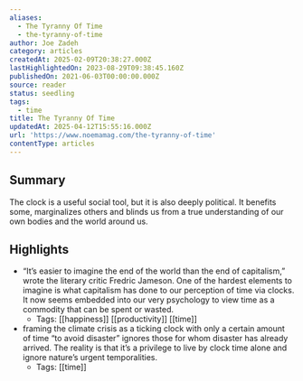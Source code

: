 ```yaml
---
aliases:
  - The Tyranny Of Time
  - the-tyranny-of-time
author: Joe Zadeh
category: articles
createdAt: 2025-02-09T20:38:27.000Z
lastHighlightedOn: 2023-08-29T09:38:45.160Z
publishedOn: 2021-06-03T00:00:00.000Z
source: reader
status: seedling
tags:
  - time
title: The Tyranny Of Time
updatedAt: 2025-04-12T15:55:16.000Z
url: 'https://www.noemamag.com/the-tyranny-of-time'
contentType: articles
---
```

## Summary

The clock is a useful social tool, but it is also deeply political. It benefits some, marginalizes others and blinds us from a true understanding of our own bodies and the world around us.

## Highlights

- “It’s easier to imagine the end of the world than the end of capitalism,” wrote the literary critic Fredric Jameson. One of the hardest elements to imagine is what capitalism has done to our perception of time via clocks. It now seems embedded into our very psychology to view time as a commodity that can be spent or wasted.
    - Tags: [[happiness]] [[productivity]] [[time]]
- framing the climate crisis as a ticking clock with only a certain amount of time “to avoid disaster” ignores those for whom disaster has already arrived. The reality is that it’s a privilege to live by clock time alone and ignore nature’s urgent temporalities.
    - Tags: [[time]]

